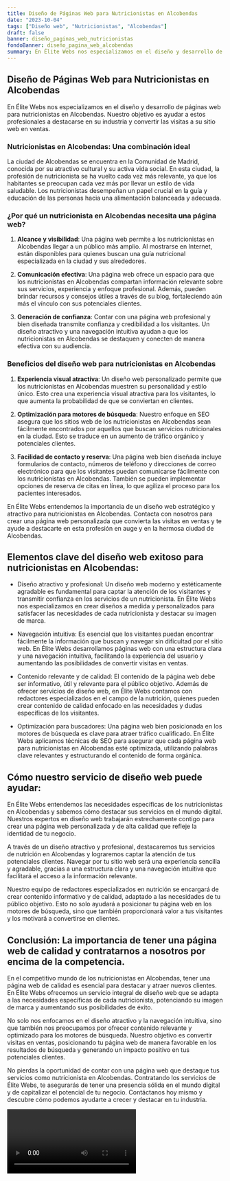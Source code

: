 ```yaml
---
title: Diseño de Páginas Web para Nutricionistas en Alcobendas
date: "2023-10-04"
tags: ["Diseño web", "Nutricionistas", "Alcobendas"]
draft: false
banner: diseño_paginas_web_nutricionistas
fondoBanner: diseño_pagina_web_alcobendas
summary: En Élite Webs nos especializamos en el diseño y desarrollo de páginas web para nutricionistas en Alcobendas. Nuestro objetivo es ayudar a estos profesionales a destacarse en su industria y convertir las visitas a su sitio web en ventas.
---
```



## Diseño de Páginas Web para Nutricionistas en Alcobendas

En Élite Webs nos especializamos en el diseño y desarrollo de páginas web para nutricionistas en Alcobendas. Nuestro objetivo es ayudar a estos profesionales a destacarse en su industria y convertir las visitas a su sitio web en ventas.

### Nutricionistas en Alcobendas: Una combinación ideal

La ciudad de Alcobendas se encuentra en la Comunidad de Madrid, conocida por su atractivo cultural y su activa vida social. En esta ciudad, la profesión de nutricionista se ha vuelto cada vez más relevante, ya que los habitantes se preocupan cada vez más por llevar un estilo de vida saludable. Los nutricionistas desempeñan un papel crucial en la guía y educación de las personas hacia una alimentación balanceada y adecuada.

### ¿Por qué un nutricionista en Alcobendas necesita una página web?

1. **Alcance y visibilidad**: Una página web permite a los nutricionistas en Alcobendas llegar a un público más amplio. Al mostrarse en Internet, están disponibles para quienes buscan una guía nutricional especializada en la ciudad y sus alrededores.

2. **Comunicación efectiva**: Una página web ofrece un espacio para que los nutricionistas en Alcobendas compartan información relevante sobre sus servicios, experiencia y enfoque profesional. Además, pueden brindar recursos y consejos útiles a través de su blog, fortaleciendo aún más el vínculo con sus potenciales clientes.

3. **Generación de confianza**: Contar con una página web profesional y bien diseñada transmite confianza y credibilidad a los visitantes. Un diseño atractivo y una navegación intuitiva ayudan a que los nutricionistas en Alcobendas se destaquen y conecten de manera efectiva con su audiencia.

### Beneficios del diseño web para nutricionistas en Alcobendas

1. **Experiencia visual atractiva**: Un diseño web personalizado permite que los nutricionistas en Alcobendas muestren su personalidad y estilo único. Esto crea una experiencia visual atractiva para los visitantes, lo que aumenta la probabilidad de que se conviertan en clientes.

2. **Optimización para motores de búsqueda**: Nuestro enfoque en SEO asegura que los sitios web de los nutricionistas en Alcobendas sean fácilmente encontrados por aquellos que buscan servicios nutricionales en la ciudad. Esto se traduce en un aumento de tráfico orgánico y potenciales clientes.

3. **Facilidad de contacto y reserva**: Una página web bien diseñada incluye formularios de contacto, números de teléfono y direcciones de correo electrónico para que los visitantes puedan comunicarse fácilmente con los nutricionistas en Alcobendas. También se pueden implementar opciones de reserva de citas en línea, lo que agiliza el proceso para los pacientes interesados.

En Élite Webs entendemos la importancia de un diseño web estratégico y atractivo para nutricionistas en Alcobendas. Contacta con nosotros para crear una página web personalizada que convierta las visitas en ventas y te ayude a destacarte en esta profesión en auge y en la hermosa ciudad de Alcobendas.

<GifSeo />

<Cta />

## Elementos clave del diseño web exitoso para nutricionistas en Alcobendas:

- Diseño atractivo y profesional: Un diseño web moderno y estéticamente agradable es fundamental para captar la atención de los visitantes y transmitir confianza en los servicios de un nutricionista. En Élite Webs nos especializamos en crear diseños a medida y personalizados para satisfacer las necesidades de cada nutricionista y destacar su imagen de marca.

- Navegación intuitiva: Es esencial que los visitantes puedan encontrar fácilmente la información que buscan y navegar sin dificultad por el sitio web. En Élite Webs desarrollamos páginas web con una estructura clara y una navegación intuitiva, facilitando la experiencia del usuario y aumentando las posibilidades de convertir visitas en ventas.

- Contenido relevante y de calidad: El contenido de la página web debe ser informativo, útil y relevante para el público objetivo. Además de ofrecer servicios de diseño web, en Élite Webs contamos con redactores especializados en el campo de la nutrición, quienes pueden crear contenido de calidad enfocado en las necesidades y dudas específicas de los visitantes.

- Optimización para buscadores: Una página web bien posicionada en los motores de búsqueda es clave para atraer tráfico cualificado. En Élite Webs aplicamos técnicas de SEO para asegurar que cada página web para nutricionistas en Alcobendas esté optimizada, utilizando palabras clave relevantes y estructurando el contenido de forma orgánica.

## Cómo nuestro servicio de diseño web puede ayudar:

En Élite Webs entendemos las necesidades específicas de los nutricionistas en Alcobendas y sabemos cómo destacar sus servicios en el mundo digital. Nuestros expertos en diseño web trabajarán estrechamente contigo para crear una página web personalizada y de alta calidad que refleje la identidad de tu negocio.

A través de un diseño atractivo y profesional, destacaremos tus servicios de nutrición en Alcobendas y lograremos captar la atención de tus potenciales clientes. Navegar por tu sitio web será una experiencia sencilla y agradable, gracias a una estructura clara y una navegación intuitiva que facilitará el acceso a la información relevante.

Nuestro equipo de redactores especializados en nutrición se encargará de crear contenido informativo y de calidad, adaptado a las necesidades de tu público objetivo. Esto no solo ayudará a posicionar tu página web en los motores de búsqueda, sino que también proporcionará valor a tus visitantes y los motivará a convertirse en clientes.

## Conclusión: La importancia de tener una página web de calidad y contratarnos a nosotros por encima de la competencia.

En el competitivo mundo de los nutricionistas en Alcobendas, tener una página web de calidad es esencial para destacar y atraer nuevos clientes. En Élite Webs ofrecemos un servicio integral de diseño web que se adapta a las necesidades específicas de cada nutricionista, potenciando su imagen de marca y aumentando sus posibilidades de éxito.

No solo nos enfocamos en el diseño atractivo y la navegación intuitiva, sino que también nos preocupamos por ofrecer contenido relevante y optimizado para los motores de búsqueda. Nuestro objetivo es convertir visitas en ventas, posicionando tu página web de manera favorable en los resultados de búsqueda y generando un impacto positivo en tus potenciales clientes.

No pierdas la oportunidad de contar con una página web que destaque tus servicios como nutricionista en Alcobendas. Contratando los servicios de Élite Webs, te asegurarás de tener una presencia sólida en el mundo digital y de capitalizar el potencial de tu negocio. Contáctanos hoy mismo y descubre cómo podemos ayudarte a crecer y destacar en tu industria.

<Video />

<CtaBot job="Nutricionistas" city="Alcobendas" />

<Gmaps query="Alcobendas+españa+maps" />
